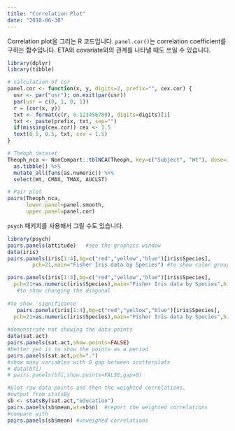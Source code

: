 ```yaml
---
title: "Correlation Plot"
date: "2018-06-30"
---
```


Correlation plot을 그리는 R 코드입니다. 
`panel.cor()`는 correlation coefficient를 구하는 함수입니다.
ETA와 covariate와의 관계를 나타낼 때도 쓰일 수 있습니다.

```r
library(dplyr)
library(tibble)

# calculation of cor
panel.cor <- function(x, y, digits=2, prefix="", cex.cor) {
  usr <- par("usr"); on.exit(par(usr))
  par(usr = c(0, 1, 0, 1))
  r = (cor(x, y))
  txt <- format(c(r, 0.123456789), digits=digits)[1]
  txt <- paste(prefix, txt, sep="")
  if(missing(cex.cor)) cex <- 1.5
  text(0.5, 0.5, txt, cex = 1.5)
}

# Theoph dataset
Theoph_nca <- NonCompart::tblNCA(Theoph, key=c("Subject", "Wt"), dose=320, concUnit="mg/L") %>% 
  as.tibble() %>%
  mutate_all(funs(as.numeric)) %>% 
  select(Wt, CMAX, TMAX, AUCLST)

# Pair plot
pairs(Theoph_nca, 
      lower.panel=panel.smooth, 
      upper.panel=panel.cor) 
```

`psych` 패키지를 사용해서 그릴 수도 있습니다.

```r
library(psych)
pairs.panels(attitude)   #see the graphics window
data(iris)
pairs.panels(iris[1:4],bg=c("red","yellow","blue")[iris$Species],
        pch=21,main="Fisher Iris data by Species") #to show color grouping

pairs.panels(iris[1:4],bg=c("red","yellow","blue")[iris$Species],
  pch=21+as.numeric(iris$Species),main="Fisher Iris data by Species",hist.col="red") 
   #to show changing the diagonal
   
#to show 'significance'
   pairs.panels(iris[1:4],bg=c("red","yellow","blue")[iris$Species],
  pch=21+as.numeric(iris$Species),main="Fisher Iris data by Species",hist.col="red",stars=TRUE) 
  
#demonstrate not showing the data points
data(sat.act)
pairs.panels(sat.act,show.points=FALSE)
#better yet is to show the points as a period
pairs.panels(sat.act,pch=".")
#show many variables with 0 gap between scatterplots
# data(bfi)
# pairs.panels(bfi,show.points=FALSE,gap=0)

#plot raw data points and then the weighted correlations.
#output from statsBy
sb <- statsBy(sat.act,"education")
pairs.panels(sb$mean,wt=sb$n)  #report the weighted correlations
#compare with 
pairs.panels(sb$mean) #unweighed correlations
```

